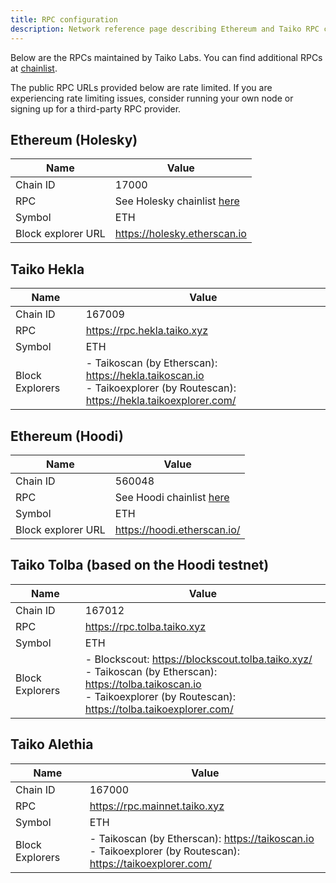 ```yaml
---
title: RPC configuration
description: Network reference page describing Ethereum and Taiko RPC configurations.
---
```




Below are the RPCs maintained by Taiko Labs. You can find additional RPCs at [chainlist](https://chainlist.org).

<Aside>
    The public RPC URLs provided below are rate limited. If you are experiencing rate limiting issues, consider running your own node or signing up for a third-party RPC provider.
</Aside>

## Ethereum (Holesky)

| Name               | Value                                                           |
| ------------------ | --------------------------------------------------------------- |
| Chain ID           | 17000                                                           |
| RPC                | See Holesky chainlist [here](https://chainlist.org/chain/17000) |
| Symbol             | ETH                                                             |
| Block explorer URL | https://holesky.etherscan.io                                    |

## Taiko Hekla

| Name            | Value                                |
| --------------- | ------------------------------------ |
| Chain ID        | 167009                               |
| RPC             | https://rpc.hekla.taiko.xyz          |
| Symbol          | ETH                                  |
| Block Explorers | - Taikoscan (by Etherscan): https://hekla.taikoscan.io <br />- Taikoexplorer (by Routescan): https://hekla.taikoexplorer.com/ |

## Ethereum (Hoodi)

| Name               | Value                                                           |
| ------------------ | --------------------------------------------------------------- |
| Chain ID           | 560048                                                          |
| RPC                | See Hoodi chainlist [here](https://chainlist.org/chain/560048)  |
| Symbol             | ETH                                                             |
| Block explorer URL | https://hoodi.etherscan.io/                                     |

## Taiko Tolba (based on the Hoodi testnet)

| Name            | Value                                |
| --------------- | ------------------------------------ |
| Chain ID        | 167012                               |
| RPC             | https://rpc.tolba.taiko.xyz          |
| Symbol          | ETH                                  |
| Block Explorers | - Blockscout: https://blockscout.tolba.taiko.xyz/ <br />- Taikoscan (by Etherscan): https://tolba.taikoscan.io <br />- Taikoexplorer (by Routescan): https://tolba.taikoexplorer.com/ |

## Taiko Alethia

| Name            | Value                                |
| --------------- | ------------------------------------ |
| Chain ID        | 167000                               |
| RPC             | https://rpc.mainnet.taiko.xyz        |
| Symbol          | ETH                                  |
| Block Explorers | - Taikoscan (by Etherscan): https://taikoscan.io <br />- Taikoexplorer (by Routescan): https://taikoexplorer.com/ |

